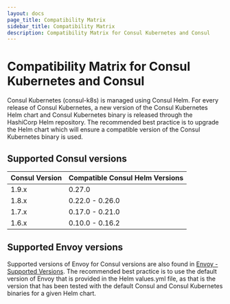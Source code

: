 ```yaml
---
layout: docs
page_title: Compatibility Matrix
sidebar_title: Compatibility Matrix
description: Compatibility Matrix for Consul Kubernetes and Consul
---
```


# Compatibility Matrix for Consul Kubernetes and Consul

Consul Kubernetes (consul-k8s) is managed using Consul Helm. For every release of Consul Kubernetes, a new version of the Consul Kubernetes
Helm chart and Consul Kubernetes binary is released through the HashiCorp Helm repository. The recommended best practice is to upgrade
the Helm chart which will ensure a compatible version of the Consul Kubernetes binary is used.

## Supported Consul versions

| Consul Version | Compatible Consul Helm Versions |
| -------------- | ------------------------------- |
| 1.9.x          | 0.27.0                          |
| 1.8.x          | 0.22.0 - 0.26.0                 |
| 1.7.x          | 0.17.0 - 0.21.0                 |
| 1.6.x          | 0.10.0 - 0.16.2                 |

## Supported Envoy versions

Supported versions of Envoy for Consul versions are also found in [Envoy - Supported Versions](https://www.consul.io/docs/connect/proxies/envoy#supported-versions). The recommended best practice is to use the default version of Envoy that is provided in the Helm values.yml file, as that is the version that has been tested with the default Consul and Consul Kubernetes binaries for a given Helm chart.  
